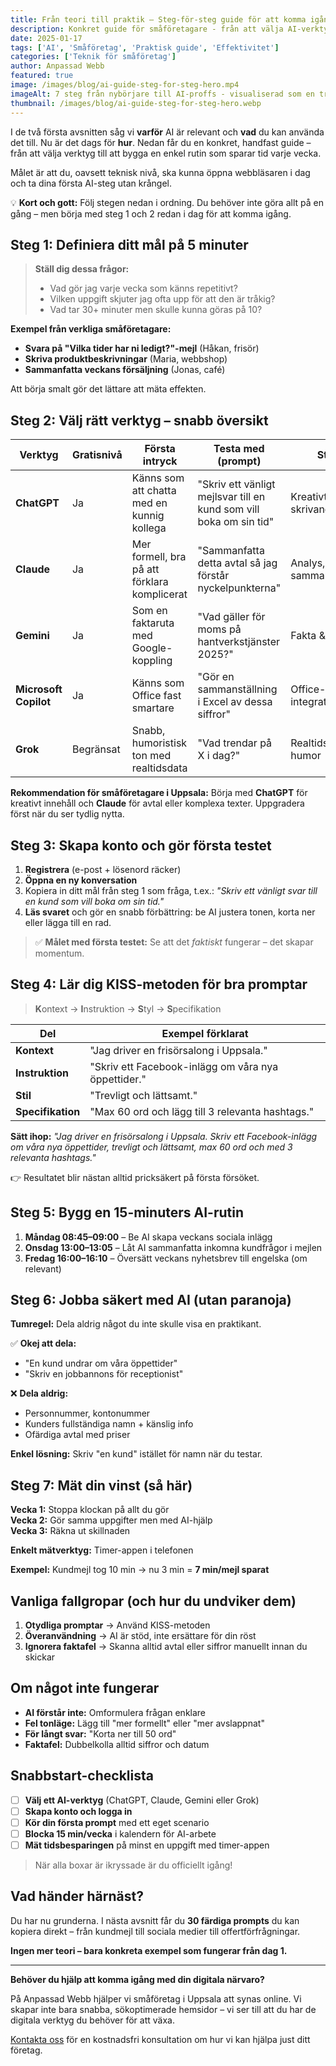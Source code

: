 ```yaml
---
title: Från teori till praktik – Steg-för-steg guide för att komma igång med AI
description: Konkret guide för småföretagare - från att välja AI-verktyg till att bygga en enkel rutin som sparar tid varje vecka.
date: 2025-01-17
tags: ['AI', 'Småföretag', 'Praktisk guide', 'Effektivitet']
categories: ['Teknik för småföretag']
author: Anpassad Webb
featured: true
image: /images/blog/ai-guide-steg-for-steg-hero.mp4
imageAlt: 7 steg från nybörjare till AI-proffs - visualiserad som en trappa
thumbnail: /images/blog/ai-guide-steg-for-steg-hero.webp
---
```



I de två första avsnitten såg vi **varför** AI är relevant och **vad** du kan använda det till. Nu är det dags för **hur**. Nedan får du en konkret, handfast guide – från att välja verktyg till att bygga en enkel rutin som sparar tid varje vecka.

Målet är att du, oavsett teknisk nivå, ska kunna öppna webbläsaren i dag och ta dina första AI-steg utan krångel.

💡 **Kort och gott:** Följ stegen nedan i ordning. Du behöver inte göra allt på en gång – men börja med steg 1 och 2 redan i dag för att komma igång.

## Steg 1: Definiera ditt mål på 5 minuter

> **Ställ dig dessa frågor:**
>
> - Vad gör jag varje vecka som känns repetitivt?
> - Vilken uppgift skjuter jag ofta upp för att den är tråkig?
> - Vad tar 30+ minuter men skulle kunna göras på 10?

**Exempel från verkliga småföretagare:**

- **Svara på "Vilka tider har ni ledigt?"-mejl** (Håkan, frisör)
- **Skriva produktbeskrivningar** (Maria, webbshop)
- **Sammanfatta veckans försäljning** (Jonas, café)

Att börja smalt gör det lättare att mäta effekten.

## Steg 2: Välj rätt verktyg – snabb översikt

| Verktyg               | Gratisnivå | Första intryck                               | Testa med (prompt)                                                 | Styrka                    | Passar för                              | Länk                                                   |
| --------------------- | ---------- | -------------------------------------------- | ------------------------------------------------------------------ | ------------------------- | --------------------------------------- | ------------------------------------------------------ |
| **ChatGPT**           | Ja         | Känns som att chatta med en kunnig kollega   | "Skriv ett vänligt mejlsvar till en kund som vill boka om sin tid" | Kreativt skrivande, idéer | Svenska/engelska texter, sociala medier | [chat.openai.com](https://chat.openai.com)             |
| **Claude**            | Ja         | Mer formell, bra på att förklara komplicerat | "Sammanfatta detta avtal så jag förstår nyckelpunkterna"           | Analys, sammanfattningar  | Längre avtal, rapporter                 | [claude.ai](https://claude.ai)                         |
| **Gemini**            | Ja         | Som en faktaruta med Google-koppling         | "Vad gäller för moms på hantverkstjänster 2025?"                   | Fakta & research          | Snabba fakta, Google-ekosystem          | [gemini.google.com](https://gemini.google.com)         |
| **Microsoft Copilot** | Ja         | Känns som Office fast smartare               | "Gör en sammanställning i Excel av dessa siffror"                  | Office-integration        | Word- & Excel-automatisering            | [copilot.microsoft.com](https://copilot.microsoft.com) |
| **Grok**              | Begränsat  | Snabb, humoristisk ton med realtidsdata      | "Vad trendar på X i dag?"                                          | Realtidsdata & humor      | Snabba frågor, X-ekosystem              | [x.ai](https://x.ai)                                   |

**Rekommendation för småföretagare i Uppsala:** Börja med **ChatGPT** för kreativt innehåll och **Claude** för avtal eller komplexa texter. Uppgradera först när du ser tydlig nytta.

## Steg 3: Skapa konto och gör första testet

1. **Registrera** (e-post + lösenord räcker)
2. **Öppna en ny konversation**
3. Kopiera in ditt mål från steg 1 som fråga, t.ex.:
   _"Skriv ett vänligt svar till en kund som vill boka om sin tid."_
4. **Läs svaret** och gör en snabb förbättring: be AI justera tonen, korta ner eller lägga till en rad.

> ✅ **Målet med första testet:** Se att det _faktiskt_ fungerar – det skapar momentum.

## Steg 4: Lär dig KISS-metoden för bra promptar

> **K**ontext → **I**nstruktion → **S**tyl → **S**pecifikation

| Del               | Exempel förklarat                                   |
| ----------------- | --------------------------------------------------- |
| **Kontext**       | "Jag driver en frisörsalong i Uppsala."             |
| **Instruktion**   | "Skriv ett Facebook-inlägg om våra nya öppettider." |
| **Stil**          | "Trevligt och lättsamt."                            |
| **Specifikation** | "Max 60 ord och lägg till 3 relevanta hashtags."    |

**Sätt ihop:**
_"Jag driver en frisörsalong i Uppsala. Skriv ett Facebook-inlägg om våra nya öppettider, trevligt och lättsamt, max 60 ord och med 3 relevanta hashtags."_

👉 Resultatet blir nästan alltid pricksäkert på första försöket.

## Steg 5: Bygg en 15-minuters AI-rutin

1. **Måndag 08:45–09:00** – Be AI skapa veckans sociala inlägg
2. **Onsdag 13:00–13:05** – Låt AI sammanfatta inkomna kundfrågor i mejlen
3. **Fredag 16:00–16:10** – Översätt veckans nyhetsbrev till engelska (om relevant)

## Steg 6: Jobba säkert med AI (utan paranoja)

**Tumregel:** Dela aldrig något du inte skulle visa en praktikant.

✅ **Okej att dela:**

- "En kund undrar om våra öppettider"
- "Skriv en jobbannons för receptionist"

❌ **Dela aldrig:**

- Personnummer, kontonummer
- Kunders fullständiga namn + känslig info
- Ofärdiga avtal med priser

**Enkel lösning:** Skriv "en kund" istället för namn när du testar.

## Steg 7: Mät din vinst (så här)

**Vecka 1:** Stoppa klockan på allt du gör  
**Vecka 2:** Gör samma uppgifter men med AI-hjälp  
**Vecka 3:** Räkna ut skillnaden

**Enkelt mätverktyg:** Timer-appen i telefonen

**Exempel:** Kundmejl tog 10 min → nu 3 min = **7 min/mejl sparat**

## Vanliga fallgropar (och hur du undviker dem)

1. **Otydliga promptar** → Använd KISS-metoden
2. **Överanvändning** → AI är stöd, inte ersättare för din röst
3. **Ignorera faktafel** → Skanna alltid avtal eller siffror manuellt innan du skickar

## Om något inte fungerar

- **AI förstår inte:** Omformulera frågan enklare
- **Fel tonläge:** Lägg till "mer formellt" eller "mer avslappnat"
- **För långt svar:** "Korta ner till 50 ord"
- **Faktafel:** Dubbelkolla alltid siffror och datum

## Snabbstart-checklista

- [ ] **Välj ett AI-verktyg** (ChatGPT, Claude, Gemini eller Grok)
- [ ] **Skapa konto och logga in**
- [ ] **Kör din första prompt** med ett eget scenario
- [ ] **Blocka 15 min/vecka** i kalendern för AI-arbete
- [ ] **Mät tidsbesparingen** på minst en uppgift med timer-appen

> När alla boxar är ikryssade är du officiellt igång!

## Vad händer härnäst?

Du har nu grunderna. I nästa avsnitt får du **30 färdiga prompts** du kan kopiera direkt – från kundmejl till sociala medier till offertförfrågningar.

**Ingen mer teori – bara konkreta exempel som fungerar från dag 1.**

---

**Behöver du hjälp att komma igång med din digitala närvaro?**

På Anpassad Webb hjälper vi småföretag i Uppsala att synas online. Vi skapar inte bara snabba, sökoptimerade hemsidor – vi ser till att du har de digitala verktyg du behöver för att växa.

[Kontakta oss](/kontakt) för en kostnadsfri konsultation om hur vi kan hjälpa just ditt företag.
